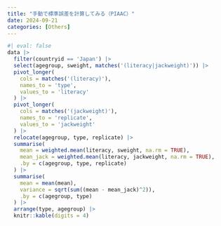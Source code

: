 ```yaml
---
title: "手動で標準誤差を計算してみる（PIAAC）"
date: 2024-09-21
categories: [Others]
---
```


```r
#| eval: false
data |> 
  filter(countryid == 'Japan') |> 
  select(agegroup, sweight, matches('(literacy|jackweight)')) |> 
  pivot_longer(
    cols = matches('(literacy)'), 
    names_to = 'type', 
    values_to = 'literacy'
  ) |> 
  pivot_longer(
    cols = matches('(jackweight)'), 
    names_to = 'replicate', 
    values_to = 'jackweight'
  ) |> 
  relocate(agegroup, type, replicate) |> 
  summarise(
    mean = weighted.mean(literacy, sweight, na.rm = TRUE),
    mean_jack = weighted.mean(literacy, jackweight, na.rm = TRUE),
    .by = c(agegroup, type, replicate)
  ) |> 
  summarise(
    mean = mean(mean),
    variance = sqrt(sum((mean - mean_jack)^2)),
    .by = c(agegroup, type)
  ) |> 
  arrange(type, agegroup) |> 
  knitr::kable(digits = 4)


```

